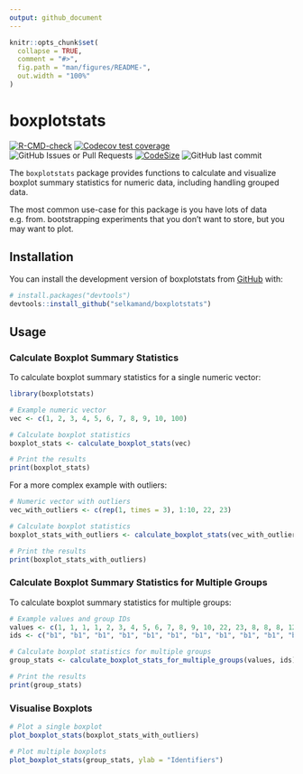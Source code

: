 ```yaml
---
output: github_document
---
```


<!-- README.md is generated from README.Rmd. Please edit that file -->

```r
knitr::opts_chunk$set(
  collapse = TRUE,
  comment = "#>",
  fig.path = "man/figures/README-",
  out.width = "100%"
)
```

# boxplotstats

<!-- badges: start -->
[![R-CMD-check](https://github.com/selkamand/boxplotstats/actions/workflows/R-CMD-check.yaml/badge.svg)](https://github.com/selkamand/boxplotstats/actions/workflows/R-CMD-check.yaml)
[![Codecov test coverage](https://codecov.io/gh/selkamand/boxplotstats/branch/main/graph/badge.svg)](https://app.codecov.io/gh/selkamand/boxplotstats?branch=main)
![GitHub Issues or Pull
Requests](https://img.shields.io/github/issues-closed/selkamand/boxplotstats)
[![CodeSize](https://img.shields.io/github/languages/code-size/selkamand/boxplotstats.svg)](https://github.com/selkamand/boxplotstats)
![GitHub last
commit](https://img.shields.io/github/last-commit/selkamand/boxplotstats)
<!-- badges: end -->

The `boxplotstats` package provides functions to calculate and visualize boxplot summary statistics for numeric data, including handling grouped data.

The most common use-case for this package is  you have lots of data e.g. from. bootstrapping experiments that you don't want to store, but you may want to plot.


## Installation

You can install the development version of boxplotstats from [GitHub](https://github.com/) with:

``` r
# install.packages("devtools")
devtools::install_github("selkamand/boxplotstats")
```

## Usage

### Calculate Boxplot Summary Statistics
To calculate boxplot summary statistics for a single numeric vector:

```r
library(boxplotstats)

# Example numeric vector
vec <- c(1, 2, 3, 4, 5, 6, 7, 8, 9, 10, 100)

# Calculate boxplot statistics
boxplot_stats <- calculate_boxplot_stats(vec)

# Print the results
print(boxplot_stats)
```

For a more complex example with outliers:


```r
# Numeric vector with outliers
vec_with_outliers <- c(rep(1, times = 3), 1:10, 22, 23)

# Calculate boxplot statistics
boxplot_stats_with_outliers <- calculate_boxplot_stats(vec_with_outliers)

# Print the results
print(boxplot_stats_with_outliers)
```

### Calculate Boxplot Summary Statistics for Multiple Groups

To calculate boxplot summary statistics for multiple groups:

```r
# Example values and group IDs
values <- c(1, 1, 1, 1, 2, 3, 4, 5, 6, 7, 8, 9, 10, 22, 23, 8, 8, 8, 12, 13, 14, 15, 30, 31)
ids <- c("b1", "b1", "b1", "b1", "b1", "b1", "b1", "b1", "b1", "b1", "b1", "b1", "b1", "b1", "b1", "b2", "b2", "b2", "b2", "b2", "b2", "b2", "b2", "b2")

# Calculate boxplot statistics for multiple groups
group_stats <- calculate_boxplot_stats_for_multiple_groups(values, ids)

# Print the results
print(group_stats)
```



### Visualise Boxplots

```r
# Plot a single boxplot
plot_boxplot_stats(boxplot_stats_with_outliers)

# Plot multiple boxplots
plot_boxplot_stats(group_stats, ylab = "Identifiers")
```

